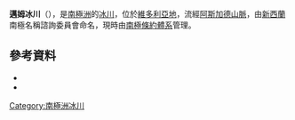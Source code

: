 {{coord|77|37|S|161|46|E|source:GNIS|display=title}}

'''邁姆冰川'''（{{lang-en|Mime Glacier}}），是[[南極洲|南極洲]]的[[冰川|冰川]]，位於[[維多利亞地|維多利亞地]]，流經[[阿斯加德山脈|阿斯加德山脈]]，由[[新西蘭|新西蘭]]南極名稱諮詢委員會命名，現時由[[南極條約體系|南極條約體系]]管理。

==參考資料==
*{{cite gnis | type = antarid | id = 10022| name = Mime Glacier | accessdate = 2013-10-22}}
*{{usgs-gazetteer|id=10022}}

{{DEFAULTSORT:Mime Glacier}}
[[Category:南極洲冰川|Category:南極洲冰川]]


{{McMurdoDryValleys-geo-stub}}